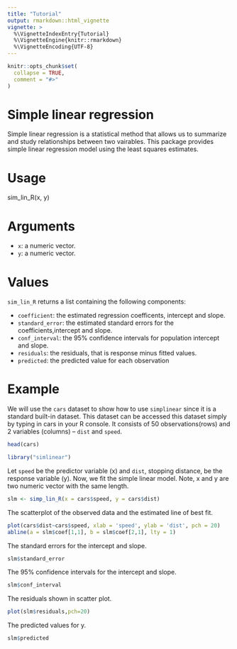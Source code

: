 ```yaml
---
title: "Tutorial"
output: rmarkdown::html_vignette
vignette: >
  %\VignetteIndexEntry{Tutorial}
  %\VignetteEngine{knitr::rmarkdown}
  %\VignetteEncoding{UTF-8}
---
```


```r
knitr::opts_chunk$set(
  collapse = TRUE,
  comment = "#>"
)
```
# Simple linear regression 
Simple linear regression is a statistical method that allows us to summarize and study relationships between two vairables. This package provides simple linear regression model using the least squares estimates. 

# Usage 
sim_lin_R(x, y)

# Arguments 
* `x`: a numeric vector.
* `y`: a numeric vector.

# Values
`sim_lin_R` returns a list containing the following components:

*  `coefficient`: the estimated regression coefficents, intercept and slope.
*  `standard_error`: the estimated standard errors for the coefficients,intercept and slope. 
*  `conf_interval`: the 95% confidence intervals for population intercept and slope.  
*  `residuals`: the residuals, that is response minus fitted values.
*  `predicted`: the predicted value for each observation

# Example
We will use the `cars` dataset to show how to use `simplinear` since it is a standard built-in dataset. This dataset can be accessed this dataset simply by typing in cars in your R console. It consists of 50 observations(rows) and 2 variables (columns) – `dist` and `speed`. 

```r
head(cars)
```
```r
library("simlinear")
```

Let `speed` be the predictor variable (x) and `dist`, stopping distance, be the response variable (y). Now, we fit the simple linear model. Note, x and y are two numeric vector with the same length. 
```r
slm <- simp_lin_R(x = cars$speed, y = cars$dist)
```
The scatterplot of the observed data and the estimated line of best fit.
```r
plot(cars$dist~cars$speed, xlab = 'speed', ylab = 'dist', pch = 20)
abline(a = slm$coef[1,1], b = slm$coef[2,1], lty = 1)
```
The standard errors for the intercept and slope.
```r
slm$standard_error
```
The 95% confidence intervals for the intercept and slope.
```r
slm$conf_interval
```
The residuals shown in scatter plot. 
```r
plot(slm$residuals,pch=20)
```
The predicted values for y. 
```r
slm$predicted
```
